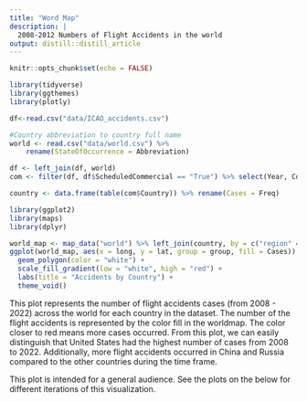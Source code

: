 ```yaml
---
title: "Word Map"
description: |
  2008-2012 Numbers of Flight Accidents in the world
output: distill::distill_article
---
```


```r
knitr::opts_chunk$set(echo = FALSE)
```


```r

library(tidyverse)
library(ggthemes)
library(plotly)

df<-read.csv("data/ICAO_accidents.csv") 

#Country abbreviation to country full name
world <- read.csv("data/world.csv") %>% 
    rename(StateOfOccurrence = Abbreviation)

df <- left_join(df, world)
com <- filter(df, df$ScheduledCommercial == "True") %>% select(Year, Country, Model, Fatalities, Over2250, Over5700, InjuryLevel, Risk, FlightPhase, EngineType)

country <- data.frame(table(com$Country)) %>% rename(Cases = Freq)

```

```r
library(ggplot2)
library(maps)
library(dplyr)

world_map <- map_data("world") %>% left_join(country, by = c("region" = "Var1"))
ggplot(world_map, aes(x = long, y = lat, group = group, fill = Cases)) +
  geom_polygon(color = "white") +
  scale_fill_gradient(low = "white", high = "red") +
  labs(title = "Accidents by Country") +
  theme_void()
```
This plot represents the number of flight accidents cases (from 2008 - 2022) across the world for each country in the dataset. The number of the flight accidents is represented by the color fill in the worldmap. The color closer to red means more cases occurred. From this plot, we can easily distinguish that United States had the highest number of cases from 2008 to 2022. Additionally, more flight accidents occurred in China and Russia compared to the other countries during the time frame. 

This plot is intended for a general audience. See the plots on the below for different iterations of this visualization.





